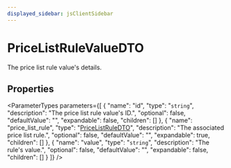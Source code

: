```yaml
---
displayed_sidebar: jsClientSidebar
---
```



# PriceListRuleValueDTO

The price list rule value's details.

## Properties

<ParameterTypes parameters={[
  {
    "name": "id",
    "type": "`string`",
    "description": "The price list rule value's ID.",
    "optional": false,
    "defaultValue": "",
    "expandable": false,
    "children": []
  },
  {
    "name": "price_list_rule",
    "type": "[PriceListRuleDTO](internal.internal-1.PricingTypes.PriceListRuleDTO.mdx)",
    "description": "The associated price list rule.",
    "optional": false,
    "defaultValue": "",
    "expandable": true,
    "children": []
  },
  {
    "name": "value",
    "type": "`string`",
    "description": "The rule's value.",
    "optional": false,
    "defaultValue": "",
    "expandable": false,
    "children": []
  }
]} />
